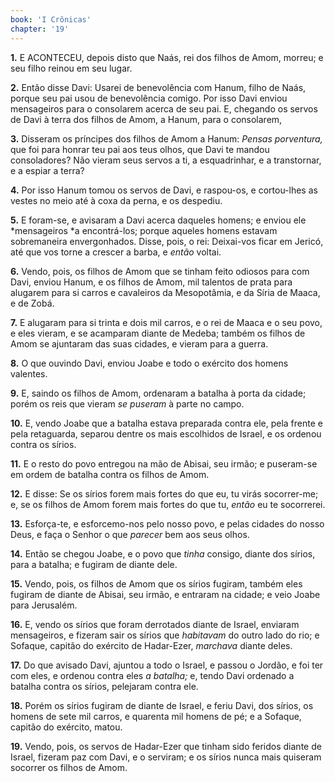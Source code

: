 ```yaml
---
book: 'I Crônicas'
chapter: '19'
---
```


**1.** E ACONTECEU, depois disto que Naás, rei dos filhos de Amom, morreu; e seu filho reinou em seu lugar.

**2.** Então disse Davi: Usarei de benevolência com Hanum, filho de Naás, porque seu pai usou de benevolência comigo. Por isso Davi enviou mensageiros para o consolarem acerca de seu pai. E, chegando os servos de Davi à terra dos filhos de Amom, a Hanum, para o consolarem,

**3.** Disseram os príncipes dos filhos de Amom a Hanum: *Pensas porventura,* que foi para honrar teu pai aos teus olhos, que Davi te mandou consoladores? Não vieram seus servos a ti, a esquadrinhar, e a transtornar, e a espiar a terra?

**4.** Por isso Hanum tomou os servos de Davi, e raspou-os, e cortou-lhes as vestes no meio até à coxa da perna, e os despediu.

**5.** E foram-se, e avisaram a Davi acerca daqueles homens; e enviou ele *mensageiros *a encontrá-los; porque aqueles homens estavam sobremaneira envergonhados. Disse, pois, o rei: Deixai-vos ficar em Jericó, até que vos torne a crescer a barba, e *então* voltai.

**6.** Vendo, pois, os filhos de Amom que se tinham feito odiosos para com Davi, enviou Hanum, e os filhos de Amom, mil talentos de prata para alugarem para si carros e cavaleiros da Mesopotâmia, e da Síria de Maaca, e de Zobá.

**7.** E alugaram para si trinta e dois mil carros, e o rei de Maaca e o seu povo, e eles vieram, e se acamparam diante de Medeba; também os filhos de Amom se ajuntaram das suas cidades, e vieram para a guerra.

**8.** O que ouvindo Davi, enviou Joabe e todo o exército dos homens valentes.

**9.** E, saindo os filhos de Amom, ordenaram a batalha à porta da cidade; porém os reis que vieram *se puseram* à parte no campo.

**10.** E, vendo Joabe que a batalha estava preparada contra ele, pela frente e pela retaguarda, separou dentre os mais escolhidos de Israel, e os ordenou contra os sírios.

**11.** E o resto do povo entregou na mão de Abisai, seu irmão; e puseram-se em ordem de batalha contra os filhos de Amom.

**12.** E disse: Se os sírios forem mais fortes do que eu, tu virás socorrer-me; e, se os filhos de Amom forem mais fortes do que tu, *então* eu te socorrerei.

**13.** Esforça-te, e esforcemo-nos pelo nosso povo, e pelas cidades do nosso Deus, e faça o Senhor o que *parecer* bem aos seus olhos.

**14.** Então se chegou Joabe, e o povo que *tinha* consigo, diante dos sírios, para a batalha; e fugiram de diante dele.

**15.** Vendo, pois, os filhos de Amom que os sírios fugiram, também eles fugiram de diante de Abisai, seu irmão, e entraram na cidade; e veio Joabe para Jerusalém.

**16.** E, vendo os sírios que foram derrotados diante de Israel, enviaram mensageiros, e fizeram sair os sírios que *habitavam* do outro lado do rio; e Sofaque, capitão do exército de Hadar-Ezer, *marchava* diante deles.

**17.** Do que avisado Davi, ajuntou a todo o Israel, e passou o Jordão, e foi ter com eles, e ordenou contra eles *a batalha;* e, tendo Davi ordenado a batalha contra os sírios, pelejaram contra ele.

**18.** Porém os sírios fugiram de diante de Israel, e feriu Davi, dos sírios, os homens de sete mil carros, e quarenta mil homens de pé; e a Sofaque, capitão do exército, matou.

**19.** Vendo, pois, os servos de Hadar-Ezer que tinham sido feridos diante de Israel, fizeram paz com Davi, e o serviram; e os sírios nunca mais quiseram socorrer os filhos de Amom.